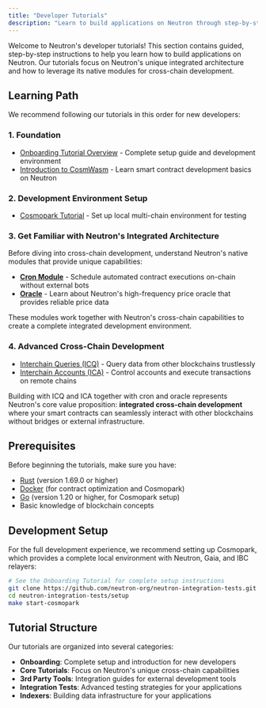 ```yaml
---
title: "Developer Tutorials"
description: "Learn to build applications on Neutron through step-by-step tutorials"
---
```


Welcome to Neutron's developer tutorials! This section contains guided, step-by-step instructions to help you learn how to build applications on Neutron. Our tutorials focus on Neutron's unique integrated architecture and how to leverage its native modules for cross-chain development.

## Learning Path

We recommend following our tutorials in this order for new developers:

### 1. Foundation
- [Onboarding Tutorial Overview](/developers/tutorials/onboarding/overview) - Complete setup guide and development environment
- [Introduction to CosmWasm](/developers/tutorials/introduction_to_cosmwasm) - Learn smart contract development basics on Neutron

### 2. Development Environment Setup
- [Cosmopark Tutorial](/developers/tutorials/onboarding/cosmopark) - Set up local multi-chain environment for testing

### 3. Get Familiar with Neutron's Integrated Architecture

Before diving into cross-chain development, understand Neutron's native modules that provide unique capabilities:

- **[Cron Module](/developers/modules/cron/overview)** - Schedule automated contract executions on-chain without external bots
- **[Oracle](/validators/oracle-setup)** - Learn about Neutron's high-frequency price oracle that provides reliable price data

These modules work together with Neutron's cross-chain capabilities to create a complete integrated development environment.

### 4. Advanced Cross-Chain Development
- [Interchain Queries (ICQ)](/developers/tutorials/cosmwasm_icq) - Query data from other blockchains trustlessly
- [Interchain Accounts (ICA)](/developers/tutorials/cosmwasm_ica) - Control accounts and execute transactions on remote chains

Building with ICQ and ICA together with cron and oracle represents Neutron's core value proposition: **integrated cross-chain development** where your smart contracts can seamlessly interact with other blockchains without bridges or external infrastructure.

## Prerequisites

Before beginning the tutorials, make sure you have:

- [Rust](https://www.rust-lang.org/tools/install) (version 1.69.0 or higher)
- [Docker](https://docs.docker.com/get-docker/) (for contract optimization and Cosmopark)
- [Go](https://golang.org/doc/install) (version 1.20 or higher, for Cosmopark setup)
- Basic knowledge of blockchain concepts

## Development Setup

For the full development experience, we recommend setting up Cosmopark, which provides a complete local environment with Neutron, Gaia, and IBC relayers:

```bash
# See the Onboarding Tutorial for complete setup instructions
git clone https://github.com/neutron-org/neutron-integration-tests.git
cd neutron-integration-tests/setup
make start-cosmopark
```

## Tutorial Structure

Our tutorials are organized into several categories:

- **Onboarding**: Complete setup and introduction for new developers
- **Core Tutorials**: Focus on Neutron's unique cross-chain capabilities
- **3rd Party Tools**: Integration guides for external development tools
- **Integration Tests**: Advanced testing strategies for your applications
- **Indexers**: Building data infrastructure for your applications 